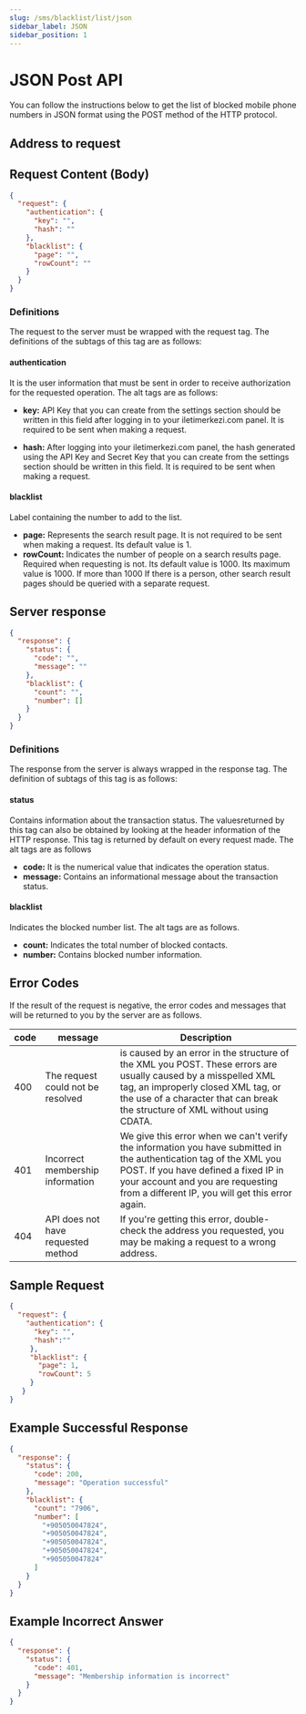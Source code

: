 ```yaml
---
slug: /sms/blacklist/list/json
sidebar_label: JSON
sidebar_position: 1
---
```



# JSON Post API
You can follow the instructions below to get the list of blocked mobile phone numbers in JSON format using the POST method of the HTTP protocol.

## Address to request

<RequestURL type="POST" url="https://api.iletimerkezi.com/v1/get-blacklist/json" />

## Request Content (Body)

```json title="Content of the request if you are processing using API Key"
{
  "request": {
    "authentication": {
      "key": "",
      "hash": ""
    },
    "blacklist": {
      "page": "",
      "rowCount": ""
    }
  }
}
```

### Definitions

The request to the server must be wrapped with the <Badge>request</Badge> tag. The definitions of the subtags of this tag are as follows:

#### authentication
It is the user information that must be sent in order to receive authorization for the requested operation. The alt tags are as follows:

+ **key:** API Key that you can create from the settings section should be written in this field after logging in to your iletimerkezi.com panel. It is required to be sent when making a request.

+ **hash:** After logging into your iletimerkezi.com panel, the hash generated using the API Key and Secret Key that you can create from the settings section should be written in this field. It is required to be sent when making a request.

#### blacklist
Label containing the number to add to the list.

+ **page:** Represents the search result page. It is not required to be sent when making a request.
Its default value is 1.
+ **rowCount:** Indicates the number of people on a search results page. Required when requesting
is not. Its default value is 1000. Its maximum value is 1000. If more than 1000
If there is a person, other search result pages should be queried with a separate request.

## Server response

```json
{
  "response": {
    "status": {
      "code": "",
      "message": ""
    },
    "blacklist": {
      "count": "",
      "number": []
    }
  }
}
```

### Definitions

The response from the server is always wrapped in the <Badge>response</Badge> tag. The definition of subtags of this tag is as follows:

#### status
Contains information about the transaction status. The values ​​returned by this tag can also be obtained by looking at the header information of the HTTP response. This tag is returned by default on every request made. The alt tags are as follows

+ **code:** It is the numerical value that indicates the operation status.
+ **message:** Contains an informational message about the transaction status.

#### blacklist
Indicates the blocked number list. The alt tags are as follows.

+ **count:** Indicates the total number of blocked contacts.
+ **number:** Contains blocked number information.

## Error Codes
If the result of the request is negative, the error codes and messages that will be returned to you by the server are as follows.

<table>
  <thead>
    <th>code</th>
    <th>message</th>
    <th>Description</th>
  </thead>
  <tbody>
    <tr>
      <td>400</td>
      <td>The request could not be resolved</td>
      <td> is caused by an error in the structure of the XML you POST. These errors are usually caused by a misspelled XML tag, an improperly closed XML tag, or the use of a character that can break the structure of XML without using CDATA.</td>
    </tr>
    <tr>
      <td>401</td>
      <td>Incorrect membership information</td>
      <td>We give this error when we can't verify the information you have submitted in the <Badge>authentication</Badge> tag of the XML you POST. If you have defined a fixed IP in your account and you are requesting from a different IP, you will get this error again.</td>
    </tr>
    <tr>
      <td>404</td>
      <td>API does not have requested method</td>
      <td>If you're getting this error, double-check the address you requested, you may be making a request to a wrong address.</td>
    </tr>
  </tbody>
</table>

## Sample Request
```json
{
  "request": {
    "authentication": {
      "key": "",
      "hash":""
     },
     "blacklist": {
       "page": 1,
       "rowCount": 5
     }
   }
}
```

## Example Successful Response
```json
{
  "response": {
    "status": {
      "code": 200,
      "message": "Operation successful"
    },
    "blacklist": {
      "count": "7906",
      "number": [
        "+905050047824",
        "+905050047824",
        "+905050047824",
        "+905050047824",
        "+905050047824"
      ]
    }
  }
}
```

## Example Incorrect Answer
```json
{
  "response": {
    "status": {
      "code": 401,
      "message": "Membership information is incorrect"
    }
  }
}
```
